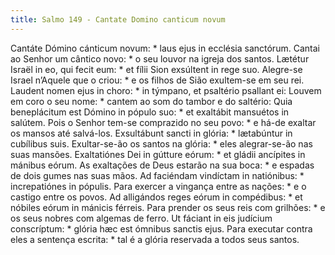 ```yaml
---
title: Salmo 149 - Cantate Domino canticum novum
---
```


<div class="grid grid-cols-2 gap-5">
  <span class="col-6 dropcaps text-justify">
    Cantáte Dómino cánticum novum: * laus ejus in ecclésia sanctórum.
  </span>
  <span class="col-6 dropcaps text-justify">
    Cantai ao Senhor um cântico novo: * o seu louvor na igreja dos santos.
  </span>
  <span class="col-6 text-justify">
    Lætétur Israël in eo, qui fecit eum: * et fílii Sion exsúltent in rege suo.
  </span>
  <span class="col-6 text-justify">
    Alegre-se Israel n’Aquele que o criou: * e os filhos de Sião exultem-se em
    seu rei.
  </span>
  <span class="col-6 text-justify">
    Laudent nomen ejus in choro: * in týmpano, et psaltério psallant ei:
  </span>
  <span class="col-6 text-justify">
    Louvem em coro o seu nome: * cantem ao som do tambor e do saltério:
  </span>
  <span class="col-6 text-justify">
    Quia beneplácitum est Dómino in pópulo suo: * et exaltábit mansuétos in
    salútem.
  </span>
  <span class="col-6 text-justify">
    Pois o Senhor tem-se comprazido no seu povo: * e há-de exaltar os mansos até
    salvá-los.
  </span>
  <span class="col-6 text-justify">
    Exsultábunt sancti in glória: * lætabúntur in cubílibus suis.
  </span>
  <span class="col-6 text-justify">
    Exultar-se-ão os santos na glória: * eles alegrar-se-ão nas suas mansões.
  </span>
  <span class="col-6 text-justify">
    Exaltatiónes Dei in gútture eórum: * et gládii ancípites in mánibus eórum.
  </span>
  <span class="col-6 text-justify">
    As exaltações de Deus estarão na sua boca: * e espadas de dois gumes nas
    suas mãos.
  </span>
  <span class="col-6 text-justify">
    Ad faciéndam vindíctam in natiónibus: * increpatiónes in pópulis.
  </span>
  <span class="col-6 text-justify">
    Para exercer a vingança entre as nações: * e o castigo entre os povos.
  </span>
  <span class="col-6 text-justify">
    Ad alligándos reges eórum in compédibus: * et nóbiles eórum in mánicis
    férreis.
  </span>
  <span class="col-6 text-justify">
    Para prender os seus reis com grilhões: * e os seus nobres com algemas de
    ferro.
  </span>
  <span class="col-6 text-justify">
    Ut fáciant in eis judícium conscríptum: * glória hæc est ómnibus sanctis
    ejus.
  </span>
  <span class="col-6 text-justify">
    Para executar contra eles a sentença escrita: * tal é a glória reservada a
    todos seus santos.
  </span>
</div>
